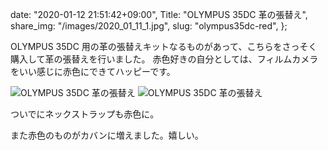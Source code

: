   date: "2020-01-12 21:51:42+09:00",
  Title: "OLYMPUS 35DC 革の張替え",
  share_img: "/images/2020_01_11_1.jpg",
  slug: "olympus35dc-red",
};

OLYMPUS 35DC 用の革の張替えキットなるものがあって、こちらをさっそく購入して革の張替えを行いました。
赤色好きの自分としては、フィルムカメラをいい感じに赤色にできてハッピーです。

![OLYMPUS 35DC 革の張替え](/images/2020_01_11_1.jpg)
![OLYMPUS 35DC 革の張替え](/images/2020_01_11_2.jpg)

ついでにネックストラップも赤色に。

また赤色のものがカバンに増えました。嬉しい。
